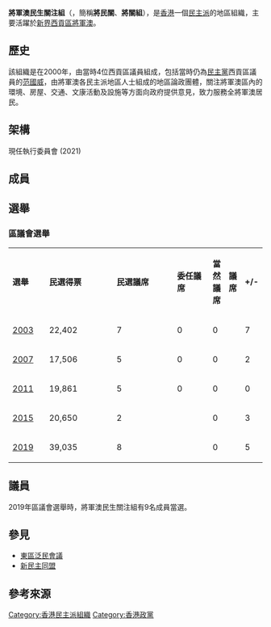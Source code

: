 {{香港政黨表
|中文名稱=將軍澳民生關注組
|英文名稱=Concern Group For Tseung Kwan O People's Livelihood
|黨徽文件名 = [[File:CGPLTKO.png|219px]]
|色彩編碼=#E3572B
|頭銜1=主席
|姓名1=陸平才
|創立=2000年
|象徵顏色={{colorbox|#E3572B}} [[橙黃色|橙黃色]]
|政黨口號=還我文康設施，建設美好家園<br>扎根社區 革新議會
|立法會議席={{Infobox political party/seats|0|70|hex=#E3572B}}
|區議會議席={{Infobox political party/seats|1|31|hex=#E3572B}}（[[西貢區議會|西貢區議會]]）
|政治派系= [[民主派_(香港)|民主派]]
|網站=https://www.facebook.com/cgplTKO/
}}
'''將軍澳民生關注組'''（{{lang-en|Concern Group For Tseung Kwan O People's Livelihood}}，簡稱'''將民關'''、'''將關組'''），是[[香港|香港]]一個[[民主派_(香港)|民主派]]的地區組織，主要活躍於[[新界|新界]][[西貢區|西貢區]][[將軍澳|將軍澳]]。

== 歷史 ==
該組織是在2000年，由當時4位西貢區議員組成，包括當時仍為[[民主黨_(香港)|民主黨]]西貢區議員的[[范國威|范國威]]，由將軍澳各民主派地區人士組成的地區論政團體，關注將軍澳區內的環境、房屋、交通、文康活動及設施等方面向政府提供意見，致力服務全將軍澳居民。

== 架構 ==
現任執行委員會 (2021)

== 成員 ==

==選舉==
===區議會選舉===
{| class="wikitable" width="56%" style="text-align:center"
|- style="background:#b6e6a5; color:black" align=center
| width="3%" | '''選舉''' 
| width="6%" | '''民選得票'''
| width="6%" | '''民選議席'''
| width="6%" | '''委任議席'''
| width="6%" | '''當然議席'''
| width="1%" |  '''議席'''
| width="3%" |  '''+/-'''
|-
|[[2003年香港區議會選舉|2003]] || 22,402 {{Steady}} || 7 || 0 || 0 || {{Composition bar|7|529|hex=#FFCC33}} || 7 {{Steady}}
|-
|[[2007年香港區議會選舉|2007]] || 17,506 {{Decrease}} || 5 || 0 || 0 || {{Composition bar|6|534|hex=#FFCC33}} || 2 {{Decrease}}
|-
|[[2011年香港區議會選舉|2011]] || 19,861 {{Increase}} || 5 || 0 || 0 || {{Composition bar|6|507|hex=#FFCC33}} || 0 {{Steady}}
|-
|[[2015年香港區議會選舉|2015]] || 20,650 {{Increase}}|| 2 || {{n/a}} || 0 || {{Composition bar|5|458|hex=#FFCC33}} || 3 {{Decrease}}
|-
|[[2019年香港區議會選舉|2019]] || 39,035 {{Increase}}|| 8 || {{n/a}} || 0 || {{Composition bar|8|458|hex=#FFCC33}} || 5 {{Increase}}
|}

== 議員 ==
2019年區議會選舉時，將軍澳民生關注組有9名成員當選。

== 參見 ==
* [[東區泛民會議|東區泛民會議]]
* [[新民主同盟|新民主同盟]]

== 參考來源 ==
{{reflist}}

{{香港政黨}}

[[Category:香港民主派組織|Category:香港民主派組織]]
[[Category:香港政黨|Category:香港政黨]]